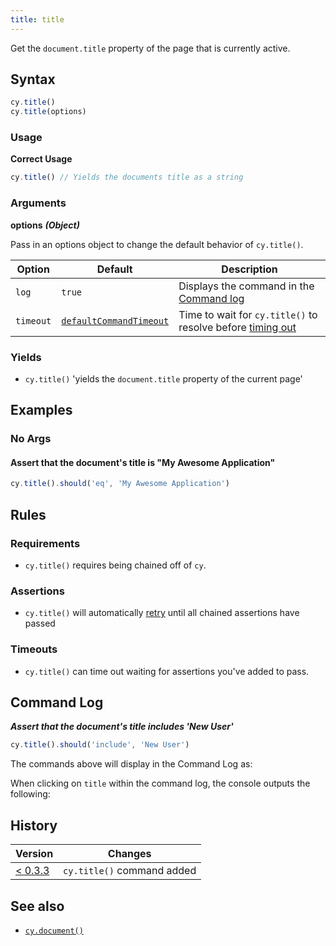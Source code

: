 ```yaml
---
title: title
---
```


Get the `document.title` property of the page that is currently active.

## Syntax

```javascript
cy.title()
cy.title(options)
```

### Usage

**<Icon name="check-circle" color="green" /> Correct Usage**

```javascript
cy.title() // Yields the documents title as a string
```

### Arguments

**<Icon name="angle-right" /> options** **_(Object)_**

Pass in an options object to change the default behavior of `cy.title()`.

| Option    | Default                                                              | Description                                                                              |
| --------- | -------------------------------------------------------------------- | ---------------------------------------------------------------------------------------- |
| `log`     | `true`                                                               | Displays the command in the [Command log](/guides/core-concepts/cypress-app#Command-Log) |
| `timeout` | [`defaultCommandTimeout`](/guides/references/configuration#Timeouts) | Time to wait for `cy.title()` to resolve before [timing out](#Timeouts)                  |

### Yields [<Icon name="question-circle"/>](/guides/core-concepts/introduction-to-cypress#Subject-Management)

- `cy.title()` 'yields the `document.title` property of the current
page' 

## Examples

### No Args

#### Assert that the document's title is "My Awesome Application"

```javascript
cy.title().should('eq', 'My Awesome Application')
```

## Rules

### Requirements [<Icon name="question-circle"/>](/guides/core-concepts/introduction-to-cypress#Chains-of-Commands)

- `cy.title()` requires being chained off of `cy`.

### Assertions [<Icon name="question-circle"/>](/guides/core-concepts/introduction-to-cypress#Assertions)

- `cy.title()` will automatically
[retry](/guides/core-concepts/retry-ability) until all chained assertions have
passed

### Timeouts [<Icon name="question-circle"/>](/guides/core-concepts/introduction-to-cypress#Timeouts)

- `cy.title()` can time out waiting for assertions you've added to
pass.

## Command Log

**_Assert that the document's title includes 'New User'_**

```javascript
cy.title().should('include', 'New User')
```

The commands above will display in the Command Log as:

<DocsImage src="/img/api/title/test-title-of-website-or-webapp.png" alt="Command Log title" ></DocsImage>

When clicking on `title` within the command log, the console outputs the
following:

<DocsImage src="/img/api/title/see-the-string-yielded-in-the-console.png" alt="Console Log title" ></DocsImage>

## History

| Version                                       | Changes                    |
| --------------------------------------------- | -------------------------- |
| [< 0.3.3](/guides/references/changelog#0-3-3) | `cy.title()` command added |

## See also

- [`cy.document()`](/api/commands/document)
